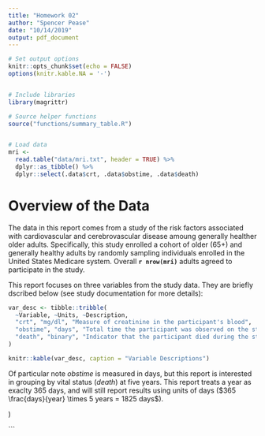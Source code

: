 ```yaml
---
title: "Homework 02"
author: "Spencer Pease"
date: "10/14/2019"
output: pdf_document
---
```


```r

# Set output options
knitr::opts_chunk$set(echo = FALSE)
options(knitr.kable.NA = '-')


# Include libraries
library(magrittr)

# Source helper functions
source("functions/summary_table.R")


# Load data
mri <- 
  read.table("data/mri.txt", header = TRUE) %>% 
  dplyr::as_tibble() %>% 
  dplyr::select(.data$crt, .data$obstime, .data$death)


```

# Overview of the Data

The data in this report comes from a study of the risk factors associated with
cardiovascular and cerebrovascular disease amoung generally healther older
adults. Specifically, this study enrolled a cohort of older (65+) and generally
healthy adults by randomly sampling individuals enrolled in the United States
Medicare system. Overall **`r nrow(mri)`** adults agreed to participate in the
study.


This report focuses on three variables from the study data. They are briefly
dscribed below (see study documentation for more details):

```r

var_desc <- tibble::tribble(
  ~Variable, ~Units, ~Description,
  "crt", "mg/dl", "Measure of creatinine in the participant's blood",
  "obstime", "days", "Total time the participant was observed on the study",
  "death", "binary", "Indicator that the participant died during the study"
)

knitr::kable(var_desc, caption = "Variable Descriptions")

```

Of particular note _obstime_ is measured in days, but this report is interested
in grouping by vital status (_death_) at five years. This report treats a year
as exaclty 365 days, and will still report results using units of days
($365 \frac{days}{year} \times 5 years = 1825 days$).


)

```
